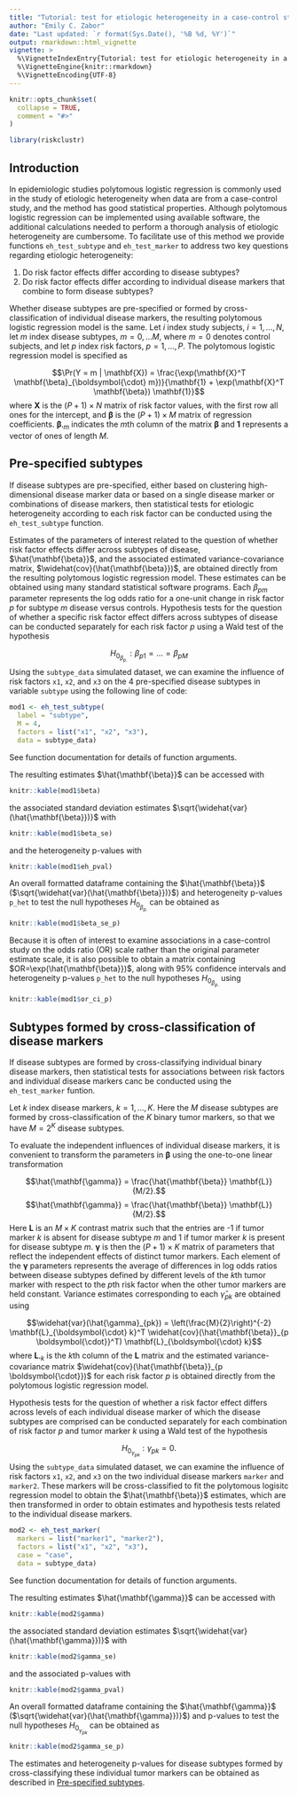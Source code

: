 ```yaml
---
title: "Tutorial: test for etiologic heterogeneity in a case-control study"
author: "Emily C. Zabor"
date: "Last updated: `r format(Sys.Date(), '%B %d, %Y')`"
output: rmarkdown::html_vignette
vignette: >
  %\VignetteIndexEntry{Tutorial: test for etiologic heterogeneity in a case-control study}
  %\VignetteEngine{knitr::rmarkdown}
  %\VignetteEncoding{UTF-8}
---
```


```r
knitr::opts_chunk$set(
  collapse = TRUE,
  comment = "#>"
)

library(riskclustr)
```


## Introduction

In epidemiologic studies polytomous logistic regression is commonly used in the study of etiologic heterogeneity when data are from a case-control study, and the method has good statistical properties. Although polytomous logistic regression can be implemented using available software, the additional calculations needed to perform a thorough analysis of etiologic heterogeneity are cumbersome. To facilitate use of this method we provide functions `eh_test_subtype` and `eh_test_marker` to address two key questions regarding etiologic heterogeneity:

1. Do risk factor effects differ according to disease subtypes?
2. Do risk factor effects differ according to individual disease markers that combine to form disease subtypes?


Whether disease subtypes are pre-specified or formed by cross-classification of individual disease markers, the resulting polytomous logistic regression model is the same. Let $i$ index study subjects, $i = 1, \ldots, N$, let $m$ index disease subtypes, $m = 0, \ldots M$, where $m=0$ denotes control subjects, and let $p$ index risk factors, $p = 1, \ldots, P$. The polytomous logistic regression model is specified as

$$\Pr(Y = m | \mathbf{X}) = \frac{\exp(\mathbf{X}^T \mathbf{\beta}_{\boldsymbol{\cdot} m})}{\mathbf{1} + \exp(\mathbf{X}^T \mathbf{\beta}) \mathbf{1}}$$
where $\mathbf{X}$ is the $(P+1) \times N$ matrix of risk factor values, with the first row all ones for the intercept, and $\mathbf{\beta}$ is the $(P+1) \times M$ matrix of regression coefficients. $\mathbf{\beta}_{\boldsymbol{\cdot} m}$ indicates the $m$th column of the matrix $\mathbf{\beta}$ and $\mathbf{1}$ represents a vector of ones of length $M$.


## Pre-specified subtypes {#subtype}

If disease subtypes are pre-specified, either based on clustering high-dimensional disease marker data or based on a single disease marker or combinations of disease markers, then statistical tests for etiologic heterogeneity according to each risk factor can be conducted using the `eh_test_subtype` function. 

Estimates of the parameters of interest related to the question of whether risk factor effects differ across subtypes of disease, $\hat{\mathbf{\beta}}$, and the associated estimated variance-covariance matrix, $\widehat{cov}(\hat{\mathbf{\beta}})$, are obtained directly from the resulting polytomous logistic regression model. These estimates can be obtained using many standard statistical software programs. Each $\beta_{pm}$ parameter represents the log odds ratio for a one-unit change in risk factor $p$ for subtype $m$ disease versus controls. Hypothesis tests for the question of whether a specific risk factor effect differs across subtypes of disease can be conducted separately for each risk factor $p$ using a Wald test of the hypothesis 

$$H_{0_{\beta_{p.}}}: \beta_{p1} = \dots = \beta_{pM}$$ 
Using the `subtype_data` simulated dataset, we can examine the influence of risk factors `x1`, `x2`, and `x3` on the 4 pre-specified disease subtypes in variable `subtype` using the following line of code:

```r
mod1 <- eh_test_subtype(
  label = "subtype", 
  M = 4, 
  factors = list("x1", "x2", "x3"), 
  data = subtype_data)
```

See function documentation for details of function arguments.  

The resulting estimates $\hat{\mathbf{\beta}}$ can be accessed with

```r
knitr::kable(mod1$beta)
```

the associated standard deviation estimates $\sqrt{\widehat{var}(\hat{\mathbf{\beta}})}$ with

```r
knitr::kable(mod1$beta_se)
```

and the heterogeneity p-values with 

```r
knitr::kable(mod1$eh_pval)
```

An overall formatted dataframe containing the $\hat{\mathbf{\beta}}$ ($\sqrt{\widehat{var}(\hat{\mathbf{\beta}})}$) and heterogeneity p-values `p_het` to test the null hypotheses $H_{0_{\beta_{p.}}}$ can be obtained as

```r
knitr::kable(mod1$beta_se_p)
```

Because it is often of interest to examine associations in a case-control study on the odds ratio (OR) scale rather than the original parameter estimate scale, it is also possible to obtain a matrix containing $OR=\exp(\hat{\mathbf{\beta}})$, along with 95\% confidence intervals and heterogeneity p-values `p_het` to the null hypotheses $H_{0_{\beta_{p.}}}$ using

```r
knitr::kable(mod1$or_ci_p)
```


## Subtypes formed by cross-classification of disease markers

If disease subtypes are formed by cross-classifying individual binary disease markers, then statistical tests for associations between risk factors and individual disease markers canc be conducted using the `eh_test_marker` funtion.

Let $k$ index disease markers, $k = 1, \ldots, K$. Here the $M$ disease subtypes are formed by cross-classification of the $K$ binary tumor markers, so that we have $M = 2^K$ disease subtypes.

To evaluate the independent influences of individual disease markers, it is convenient to transform the parameters in $\mathbf{\beta}$ using the one-to-one linear transformation 

$$\hat{\mathbf{\gamma}} = \frac{\hat{\mathbf{\beta}} \mathbf{L}}{M/2}.$$
$$\hat{\mathbf{\gamma}} = \frac{\hat{\mathbf{\beta}} \mathbf{L}}{M/2}.$$
Here $\mathbf{L}$ is an $M \times K$ contrast matrix such that the entries are -1 if tumor marker $k$ is absent for disease subtype $m$ and 1 if tumor marker $k$ is present for disease subtype $m$. $\mathbf{\gamma}$ is then the $(P+1) \times K$ matrix of parameters that reflect the independent effects of distinct tumor markers. Each element of the $\mathbf{\gamma}$ parameters represents the average of differences in log odds ratios between disease subtypes defined by different levels of the $k$th tumor marker with respect to the $p$th risk factor when the other tumor markers are held constant. Variance estimates corresponding to each $\hat{\gamma}_{pk}$ are obtained using

$$\widehat{var}(\hat{\gamma}_{pk}) = \left(\frac{M}{2}\right)^{-2} \mathbf{L}_{\boldsymbol{\cdot} k}^T \widehat{cov}(\hat{\mathbf{\beta}}_{p \boldsymbol{\cdot}}^T) \mathbf{L}_{\boldsymbol{\cdot} k}$$
where $\mathbf{L}_{\boldsymbol{\cdot} k}$ is the $k$th column of the $\mathbf{L}$ matrix and the estimated variance-covariance matrix $\widehat{cov}(\hat{\mathbf{\beta}}_{p \boldsymbol{\cdot}})$ for each risk factor $p$ is obtained directly from the polytomous logistic regression model. 

Hypothesis tests for the question of whether a risk factor effect differs across levels of each individual disease marker of which the disease subtypes are comprised can be conducted separately for each combination of risk factor $p$ and tumor marker $k$ using a Wald test of the hypothesis 

$$H_{0_{{\gamma_{pk}}}}: \gamma_{pk} = 0.$$
Using the `subtype_data` simulated dataset, we can examine the influence of risk factors `x1`, `x2`, and `x3` on the two individual disease markers `marker` and `marker2`. These markers will be cross-classified to fit the polytomous logisitc regression model to obtain the $\hat{\mathbf{\beta}}$ estimates, which are then transformed in order to obtain estimates and hypothesis tests related to the individual disease markers.

```r
mod2 <- eh_test_marker(
  markers = list("marker1", "marker2"),
  factors = list("x1", "x2", "x3"),
  case = "case",
  data = subtype_data)
```

See function documentation for details of function arguments.  

The resulting estimates $\hat{\mathbf{\gamma}}$ can be accessed with

```r
knitr::kable(mod2$gamma)
```

the associated standard deviation estimates $\sqrt{\widehat{var}(\hat{\mathbf{\gamma}})}$ with

```r
knitr::kable(mod2$gamma_se)
```

and the associated p-values with 

```r
knitr::kable(mod2$gamma_pval)
```

An overall formatted dataframe containing the $\hat{\mathbf{\gamma}}$ ($\sqrt{\widehat{var}(\hat{\mathbf{\gamma}})}$) and p-values to test the null hypotheses $H_{0_{\gamma_{pk}}}$ can be obtained as

```r
knitr::kable(mod2$gamma_se_p)
```

The estimates and heterogeneity p-values for disease subtypes formed by cross-classifying these individual tumor markers can be obtained as described in [Pre-specified subtypes](#subtype).

